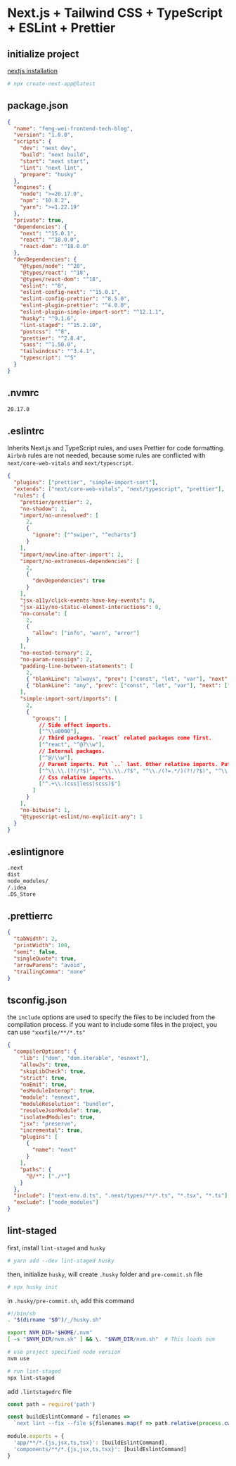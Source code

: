 # Next.js + Tailwind CSS + TypeScript + ESLint + Prettier

## initialize project

[nextjs installation](https://nextjs.org/docs/getting-started/installation)

```bash
# npx create-next-app@latest
```

## package.json

```json
{
  "name": "feng-wei-frontend-tech-blog",
  "version": "1.0.0",
  "scripts": {
    "dev": "next dev",
    "build": "next build",
    "start": "next start",
    "lint": "next lint",
    "prepare": "husky"
  },
  "engines": {
    "node": ">=20.17.0",
    "npm": "10.8.2",
    "yarn": ">=1.22.19"
  },
  "private": true,
  "dependencies": {
    "next": "^15.0.1",
    "react": "^18.0.0",
    "react-dom": "^18.0.0"
  },
  "devDependencies": {
    "@types/node": "^20",
    "@types/react": "^18",
    "@types/react-dom": "^18",
    "eslint": "^8",
    "eslint-config-next": "^15.0.1",
    "eslint-config-prettier": "^8.5.0",
    "eslint-plugin-prettier": "^4.0.0",
    "eslint-plugin-simple-import-sort": "^12.1.1",
    "husky": "^9.1.6",
    "lint-staged": "^15.2.10",
    "postcss": "^8",
    "prettier": "^2.8.4",
    "sass": "^1.50.0",
    "tailwindcss": "^3.4.1",
    "typescript": "^5"
  }
}
```

## .nvmrc

```bash
20.17.0
```

## .eslintrc

Inherits Next.js and TypeScript rules, and uses Prettier for code formatting.
`Airbnb` rules are not needed, because some rules are conflicted with `next/core-web-vitals` and `next/typescript`.

```json
{
  "plugins": ["prettier", "simple-import-sort"],
  "extends": ["next/core-web-vitals", "next/typescript", "prettier"],
  "rules": {
    "prettier/prettier": 2,
    "no-shadow": 2,
    "import/no-unresolved": [
      2,
      {
        "ignore": ["^swiper", "^echarts"]
      }
    ],
    "import/newline-after-import": 2,
    "import/no-extraneous-dependencies": [
      2,
      {
        "devDependencies": true
      }
    ],
    "jsx-a11y/click-events-have-key-events": 0,
    "jsx-a11y/no-static-element-interactions": 0,
    "no-console": [
      2,
      {
        "allow": ["info", "warn", "error"]
      }
    ],
    "no-nested-ternary": 2,
    "no-param-reassign": 2,
    "padding-line-between-statements": [
      2,
      { "blankLine": "always", "prev": ["const", "let", "var"], "next": "*" },
      { "blankLine": "any", "prev": ["const", "let", "var"], "next": ["const", "let", "var"] }
    ],
    "simple-import-sort/imports": [
      2,
      {
        "groups": [
          // Side effect imports.
          ["^\\u0000"],
          // Third packages. `react` related packages come first.
          ["^react", "^@?\\w"],
          // Internal packages.
          ["^@/\\w"],
          // Parent imports. Put `..` last. Other relative imports. Put same-folder imports and `.` last.
          ["^\\.\\.(?!/?$)", "^\\.\\./?$", "^\\./(?=.*/)(?!/?$)", "^\\.(?!/?$)", "^\\./?$"],
          // Css relative imports.
          ["^.+\\.(css|less|scss)$"]
        ]
      }
    ],
    "no-bitwise": 1,
    "@typescript-eslint/no-explicit-any": 1
  }
}
```

## .eslintignore

```bash
.next
dist
node_modules/
/.idea
.DS_Store

```

## .prettierrc

```json
{
  "tabWidth": 2,
  "printWidth": 100,
  "semi": false,
  "singleQuote": true,
  "arrowParens": "avoid",
  "trailingComma": "none"
}
```

## tsconfig.json

the `include` options are used to specify the files to be included from the compilation process.
if you want to include some files in the project, you can use `"xxxfile/**/*.ts"`

```json
{
  "compilerOptions": {
    "lib": ["dom", "dom.iterable", "esnext"],
    "allowJs": true,
    "skipLibCheck": true,
    "strict": true,
    "noEmit": true,
    "esModuleInterop": true,
    "module": "esnext",
    "moduleResolution": "bundler",
    "resolveJsonModule": true,
    "isolatedModules": true,
    "jsx": "preserve",
    "incremental": true,
    "plugins": [
      {
        "name": "next"
      }
    ],
    "paths": {
      "@/*": ["./*"]
    }
  },
  "include": ["next-env.d.ts", ".next/types/**/*.ts", "*.tsx", "*.ts"],
  "exclude": ["node_modules"]
}
```

## lint-staged

first, install `lint-staged` and `husky`

```bash
# yarn add --dev lint-staged husky
```

then, initialize `husky`, will create `.husky` folder and `pre-commit.sh` file

```bash
# npx husky init
```

in `.husky/pre-commit.sh`, add this command

```bash
#!/bin/sh
. "$(dirname "$0")/_/husky.sh"

export NVM_DIR="$HOME/.nvm"
[ -s "$NVM_DIR/nvm.sh" ] && \. "$NVM_DIR/nvm.sh"  # This loads nvm

# use project specified node version
nvm use

# run lint-staged
npx lint-staged
```

add `.lintstagedrc` file

```js
const path = require('path')

const buildEslintCommand = filenames =>
  `next lint --fix --file ${filenames.map(f => path.relative(process.cwd(), f)).join(' --file ')}`

module.exports = {
  'app/**/*.{js,jsx,ts,tsx}': [buildEslintCommand],
  'components/**/*.{js,jsx,ts,tsx}': [buildEslintCommand]
}
```
